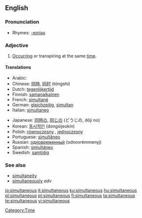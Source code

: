 ==English==

===Pronunciation===
* Rhymes: [[Rhymes:English:-eɪniəs|-eɪniəs]]

===Adjective===
{{en-adj|-}}

# [[Occur]]ring or transpiring at the same [[time]].

====Translations====
{{top}}
* Arabic: {{Arab|[[معا|معًا]]}} {{IPAchar|(máʕan)}}
* Chinese: [[同時]], [[同时]] (tóngshí)
* Dutch: [[tegenlijkertijd]]
* Finnish: [[samanaikainen]]
* French: [[simultané]]
* German: [[gleichzeitig]], [[simultan]]
* Italian: [[simultaneo]]
{{mid}}
* Japanese: [[同時]]の, [[同じ]]の (どうじの, dōji no)
* Korean: [[동시적인]] (dongsijeokin)
* Polish: [[równoczesny]] {{m}}, [[jednoczesny]] {{m}}
* Portuguese: [[simultâneo]]
* Russian: [[одновременный]] (odnovrémmenyj)
* Spanish: [[simultáneo]]
* Swedish: [[samtidig]]
{{bottom}}

===See also===
* [[simultaneity]] {{pos n}}
* [[simultaneously]] ''adv''

[[Category:Time]]

[[io:simultaneous]]
[[it:simultaneous]]
[[ku:simultaneous]]
[[hu:simultaneous]]
[[pl:simultaneous]]
[[pt:simultaneous]]
[[fi:simultaneous]]
[[ta:simultaneous]]
[[te:simultaneous]]
[[vi:simultaneous]]
